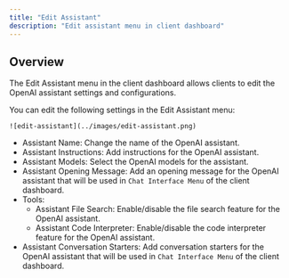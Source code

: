 ```yaml
---
title: "Edit Assistant"
description: "Edit assistant menu in client dashboard"
---
```


## Overview

The Edit Assistant menu in the client dashboard allows clients to edit the OpenAI assistant settings and configurations.

You can edit the following settings in the Edit Assistant menu:

    ![edit-assistant](../images/edit-assistant.png)

- Assistant Name: Change the name of the OpenAI assistant.
- Assistant Instructions: Add instructions for the OpenAI assistant.
- Assistant Models: Select the OpenAI models for the assistant.
- Assistant Opening Message: Add an opening message for the OpenAI assistant that will be used in `Chat Interface Menu` of the client dashboard.
- Tools: 
    - Assistant File Search: Enable/disable the file search feature for the OpenAI assistant.
    - Assistant Code Interpreter: Enable/disable the code interpreter feature for the OpenAI assistant.
- Assistant Conversation Starters: Add conversation starters for the OpenAI assistant that will be used in `Chat Interface Menu` of the client dashboard.

